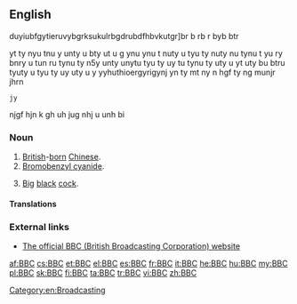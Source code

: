{{also|ВВС}}
==English==
{{wikipedia|dab=BBC (disambiguation)|BBC}}

duyiubfgytieruvybgrksukulrbgdrubdfhbvkutgr]br
b
rb
r
byb
btr

yt
ty
nyu
tnu
y
unty
u
bty
ut
u
g
ynu
ynu
t
nuty
u
tyu
ty
nuty
nu
tynu
t
yu
ry
bnry
u
tun
ru
tynu
ty
n5y
unty
unytu
tyu
ty
uy
tu
tynu
ty
uty
u
yt
uty
bu
btru
tyuty
u
tyu
ty
uy
uty
u
y
yyhuthioergyrigynj
yn
ty
mt
ny
n
hgf
ty
ng
munjr
jhrn
 jy
njgf
hjn
k
gh
uh
jug
nhj
u
unh
bi

===Noun===
{{en-noun}}

# [[British]]-[[born]] [[Chinese]].
# [[bromobenzyl cyanide#English|Bromobenzyl cyanide]].
# {{context|slang|vulgar|lang=en}} [[big|Big]] [[black]] [[cock]].

====Translations====
{{trans-top|British-born Chinese}}
{{trans-mid}}
{{trans-bottom}}

===External links===
* [http://www.bbc.co.uk The official BBC (British Broadcasting Corporation) website]

[[Category:en:Broadcasting]]

[[af:BBC]]
[[cs:BBC]]
[[et:BBC]]
[[el:BBC]]
[[es:BBC]]
[[fr:BBC]]
[[it:BBC]]
[[he:BBC]]
[[hu:BBC]]
[[my:BBC]]
[[pl:BBC]]
[[sk:BBC]]
[[fi:BBC]]
[[ta:BBC]]
[[tr:BBC]]
[[vi:BBC]]
[[zh:BBC]]